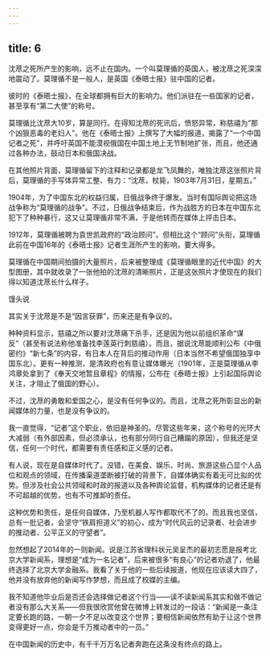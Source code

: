 ```yaml
---
---
---
```

title: 6
---



沈荩之死所产生的影响，远不止在国内。一个叫莫理循的英国人，被沈荩之死深深地震动了。莫理循不是一般人，是英国《泰晤士报》驻中国的记者。

彼时的《泰晤士报》，在全球都拥有巨大的影响力。他们派驻在一些国家的记者，甚至享有“第二大使”的称号。

莫理循比沈荩大10岁，算是同行。在得知沈荩的死讯后，愤怒异常，称慈禧为“那个凶狠恶毒的老妇人”。他在《泰晤士报》上撰写了大幅的报道，揭露了“一个中国记者之死”，并呼吁英国不能漠视俄国在中国土地上无节制地扩张，而且，他还通过各种办法，鼓动日本和俄国决战。

在其他照片背面，莫理循留下的注释和记录都是龙飞凤舞的，唯独沈荩这张照片背后，莫理循的手写体异常工整、有力：“沈荩，杖毙，1903年7月31日，星期五。”



1904年，为了中国东北的权益归属，日俄战争终于爆发。当时有国际舆论把这场战争称为“莫理循的战争”。不过，日俄战争结束后，作为战胜方的日本在中国东北犯下了种种暴行，这又让莫理循非常不满，于是他转而在媒体上抨击日本。

1912年，莫理循被聘为袁世凯政府的“政治顾问”。但相比这个“顾问”头衔，莫理循此前在中国16年的《泰晤士报》记者生涯所产生的影响，要大得多。

莫理循在中国期间拍摄的大量照片，后来被整理成《莫理循眼里的近代中国》的大型图册，其中就收录了一张他拍的沈荩的清晰照片，正是这张照片才使现在的我们得以知道沈荩长什么样子。

馒头说

其实关于沈荩是不是“因言获罪”，历来还是有争议的。

种种资料显示，慈禧之所以要对沈荩痛下杀手，还是因为他以前组织革命“谋反”（甚至有说法称他准备找李莲英行刺慈禧）。而且，据说沈荩能顺利公布《中俄密约》“新七条”的内容，有日本人在背后的推动作用（日本当然不希望俄国独享中国东北）。更有一种推测，是清政府也有意让媒体曝光（1901年，正是莫理循从李鸿章处拿到了《奉天交地暂且章程》的情报，公布在《泰晤士报》上引起国际舆论关注，才阻止了俄国的野心）。

不过，沈荩的勇敢和爱国之心，是没有任何争议的。而且，沈荩之死所彰显出的新闻媒体的力量，也是没有争议的。

我一直觉得，“记者”这个职业，依旧是神圣的。尽管这些年来，这个称号的光环大大减弱（有外部因素，但必须承认，也有部分同行自己糟蹋的原因），但我还是坚信，任何一个时代，都需要有责任感和正义感的记者。

有人说，现在是自媒体时代了。没错，在美食、娱乐、时尚、旅游这些凸显个人品位和观点的领域，在传播渠道垄断被打破的背景下，自媒体确实有着无可比拟的优势。但涉及社会公共领域和时政的报道以及各种舆论监督，机构媒体的记者还是有不可超越的优势，也有不可推卸的责任。

这种优势和责任，是任何自媒体，乃至机器人写作都取代不了的。而且我也坚信，总有一批记者，会坚守“铁肩担道义”的初心，成为“时代风云的记录者、社会进步的推动者、公平正义的守望者”。

忽然想起了2014年的一则新闻。说是江苏省理科状元吴呈杰的最初志愿是报考北京大学新闻系，理想是“成为一名记者”，后来被很多“有良心”的记者劝退了，他最终选择了北京大学金融系。我看了关于他的一些后续报道，他现在应该读大四了，他并没有放弃他的新闻写作梦想，而且成了校媒的主编。

我不知道他毕业后是否还会选择做记者这个行当——读不读新闻系其实和做不做记者没有那么大关系——但我很欣赏他曾在微博上转发过的一段话：“新闻是一条注定要长跑的路，一朝一夕不足以改变这个世界；要相信新闻依然有助于让这个世界变得更好一点，你会是千万推动者中的一员。”

在中国新闻的历史中，有千千万万名记者奔跑在这条没有终点的路上。